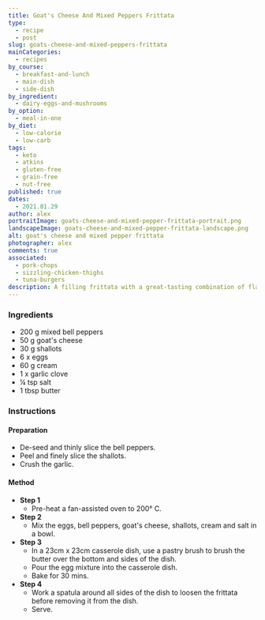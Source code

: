 ```yaml
---
title: Goat's Cheese And Mixed Peppers Frittata
type:
  - recipe
  - post
slug: goats-cheese-and-mixed-peppers-frittata
mainCategories: 
  - recipes
by_course:
  - breakfast-and-lunch
  - main-dish
  - side-dish
by_ingredient:
  - dairy-eggs-and-mushrooms
by_option:
  - meal-in-one
by_diet:
  - low-calorie
  - low-carb
tags:
  - keto
  - atkins
  - gluten-free
  - grain-free
  - nut-free
published: true
dates: 
  - 2021.01.29
author: alex
portraitImage: goats-cheese-and-mixed-pepper-frittata-portrait.png
landscapeImage: goats-cheese-and-mixed-pepper-frittata-landscape.png
alt: goat's cheese and mixed pepper frittata
photographer: alex
comments: true
associated: 
  - pork-chops
  - sizzling-chicken-thighs
  - tuna-burgers
description: A filling frittata with a great-tasting combination of flavours, sharp goat's cheese, sweet bell peppers and smooth cream.
---
```


<Ingredients>

### Ingredients
    
  - 200 g mixed bell peppers
  - 50 g goat's cheese
  - 30 g shallots
  - 6 x eggs
  - 60 g cream 
  - 1 x garlic clove
  - ¼ tsp salt
  - 1 tbsp butter

</Ingredients>

<Instructions>

### Instructions

#### Preparation

  - De-seed and thinly slice the bell peppers.
  - Peel and finely slice the shallots.
  - Crush the garlic.

#### Method

  - **Step 1**
    - Pre-heat a fan-assisted oven to 200° C.
  - **Step 2**
    - Mix the eggs, bell peppers, goat's cheese, shallots, cream and salt in a bowl.
  - **Step 3**
    - In a 23cm x 23cm casserole dish, use a pastry brush to brush the butter over the bottom and sides of the dish.
    - Pour the egg mixture into the casserole dish.
    - Bake for 30 mins.
  - **Step 4**
    -  Work a spatula around all sides of the dish to loosen the frittata before removing it from the dish.
    - Serve.

</Instructions>
